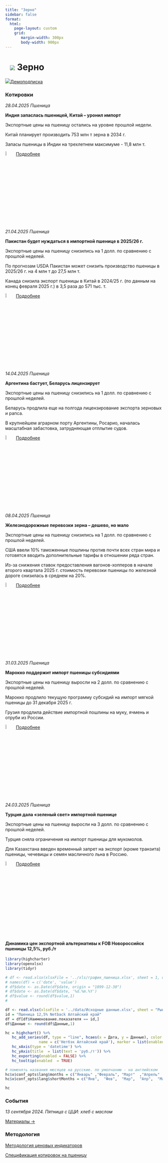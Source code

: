 ```yaml
---
title: "Зерно"
sidebar: false
format: 
  html:
    page-layout: custom
    grid:
       margin-width: 300px
       body-width: 900px
---
```


# ![](../images/icon-wheat.svg) Зерно {.my-custom-class style="margin-left:3%;"}

![](../images/icon-subscription.svg)[Демоподписка](../demo-subscription.qmd)

::::: {.grid style="margin-left:0%"}
::: {.g-col-12 .g-col-sm-12 .g-col-xs-12 .g-col-xl-6 .g-col-md-6 .g-col-lg-6}
### Котировки

*28.04.2025 Пшеница*

**Индия запаслась пшеницей, Китай – уронил импорт**

Экспортные цены на пшеницу остались на уровне прошлой недели.

Китай планирует производить 753 млн т зерна в 2034 г. 

Запасы пшеницы в Индии на трехлетнем максимуме  - 11,8 млн т. 

![](../images/icon-locker.svg){width="6%"} [Подробнее](../demo-subscription.qmd)


*21.04.2025 Пшеница*

**Пакистан будет нуждаться в импортной пшенице в 2025/26 г.**

Экспортные цены на пшеницу снизились на 1 долл. по сравнению с прошлой неделей.

По прогнозам USDA Пакистан может снизить производство пшеницы в 2025/26 г. на 4 млн т до 27,5 млн т.

Канада снизила экспорт пшеницы в Китай в 2024/25 г. (по данным на конец февраля 2025 г.) в 3,5 раза до 571 тыс. т.

![](../images/icon-locker.svg){width="6%"} [Подробнее](../demo-subscription.qmd)

*14.04.2025 Пшеница*

**Аргентина бастует, Беларусь лицензирует**

Экспортные цены на пшеницу снизились на 1 долл. по сравнению с прошлой неделей.

Беларусь продлила еще на полгода лицензирование экспорта зерновых и рапса.

В крупнейшем аграрном порту Аргентины, Росарио, началась масштабная забастовка, затрудняющая отплытие судов.

![](../images/icon-locker.svg){width="6%"} [Подробнее](../demo-subscription.qmd)

*08.04.2025 Пшеница*

**Железнодорожные перевозки зерна – дешево, но мало**

Экспортные цены на пшеницу снизились на 1 долл. по сравнению с прошлой неделей.

США ввели 10% таможенные пошлины против почти всех стран мира и готовятся вводить дополнительные тарифы в отношении ряда стран.

Из-за снижения ставок предоставления вагонов-хопперов в начале второго квартала 2025 г. стоимость перевозки пшеницы по железной дороге снизилась в среднем на 20%.

![](../images/icon-locker.svg){width="6%"} [Подробнее](../demo-subscription.qmd)

*31.03.2025 Пшеница*

**Марокко поддержит импорт пшеницы субсидиями**

Экспортные цены на пшеницу выросли на 2 долл. по сравнению с прошлой неделей.

Марокко продлило текущую программу субсидий на импорт мягкой пшеницы до 31 декабря 2025 г.

Грузия продлила действие импортной пошлины на муку, ячмень и отруби из России.

![](../images/icon-locker.svg){width="6%"} [Подробнее](../demo-subscription.qmd)

*24.03.2025 Пшеница*

**Турция дала «зеленый свет» импортной пшенице**

Экспортные цены на пшеницу выросли на 3 долл. по сравнению с прошлой неделей.

Турция сняла ограничения на импорт пшеницы для мукомолов.

Для Казахстана введен временный запрет на экспорт (кроме транзита) пшеницы, чечевицы и семян масличного льна в Россию.

![](../images/icon-locker.svg){width="6%"} [Подробнее](../demo-subscription.qmd)

:::

::: {.g-col-12 .g-col-sm-12 .g-col-xs-12 .g-col-xl-6 .g-col-md-6 .g-col-lg-6}
#### Динамика цен экспортной альтернативы к FOB Новороссийск пшеницы 12,5%, руб./т

```r

library(highcharter)
library(openxlsx)
library(tidyr)

# df <- read.xlsx(xlsxFile = '../xls/график_пшеница.xlsx', sheet = 1, detectDates = TRUE) 
# names(df) = c('date', 'value')
# df$date <- as.Date(df$date, origin = "1899-12-30")
# df$date <- as.Date(df$date, '%d.%m.%Y')
# df$value <- round(df$value,1)
#

df <- read.xlsx(xlsxFile = '../data/Исходные данные.xlsx', sheet = "Рынки", detectDates = TRUE)
id = "Пшеница 12,5% Netback Алтайский край"
df = df[df$Наименование.показателя == id,]
df$Данные <- round(df$Данные,1)

hc = highchart() %>%
   hc_add_series(df, type = "line", hcaes(x = Дата, y = Данные), color = c("#1A4AFC"),
               name = c('Нетбэк Алтайский край'), marker = list(enabled = FALSE)) %>%
   hc_xAxis(type = 'datetime') %>%
   hc_yAxis(title  = list(text = 'руб./т')) %>%
   hc_exporting(enabled = FALSE) %>%
   hc_tooltip(enabled  = TRUE)

# поменять названия месяцев на русские. по умолчанию - на английском
hc$x$conf_opts$lang$months = c("Январь"	,"Февраль",	"Март"	,"Апрель"	,"Май",	"Июнь", "Июль",	"Август",	"Сентябрь",	"Октябрь",	"Ноябрь",	"Декабрь")
hc$x$conf_opts$lang$shortMonths = c("Янв", 	"Фев",	"Мар",	"Апр",	"Май",	"Июн",	"Июл",	"Авг",	"Сен",	"Окт",	"Ноя",	"Дек")

hc

```

### События

*13 сентября 2024. Пятница с ЦЦИ: хлеб с маслом*

[Материалы →](../events/2024-09-13-wheat.qmd)
:::
:::::

::::: {.grid style="margin-left:0%"}
::: {.g-col-12 .g-col-sm-12 .g-col-xs-12 .g-col-xl-4 .g-col-md-6 .g-col-lg-6}
### Методология

[Методология ценовых индикаторов](../methodology/methodology-benchmark-pbc.qmd)

[Спецификация котировок на пшеницу](../methodology/specs-wheat.qmd)
:::

::: {.g-col-12 .g-col-sm-12 .g-col-xs-12 .g-col-xl-4 .g-col-md-6 .g-col-lg-6}
:::
:::::
